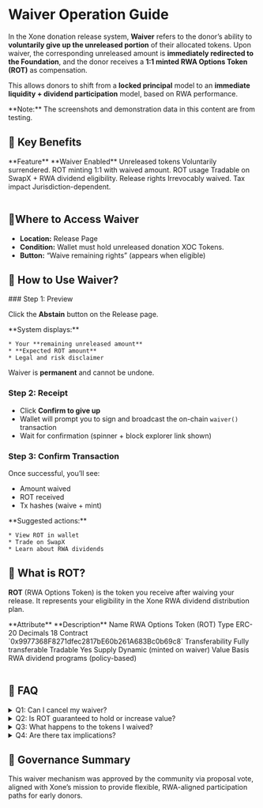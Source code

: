 
# Waiver Operation Guide

In the Xone donation release system, **Waiver** refers to the donor’s ability to **voluntarily give up the unreleased portion** of their allocated tokens. Upon waiver, the corresponding unreleased amount is **immediately redirected to the Foundation**, and the donor receives a **1:1 minted RWA Options Token (ROT)** as compensation.

This allows donors to shift from a **locked principal** model to an **immediate liquidity + dividend participation** model, based on RWA performance.

<Callout type="warning" emoji="⚠️">
  **Note:** The screenshots and demonstration data in this content are from testing.
</Callout>

## 🔑 Key Benefits

<div className="overflow-x-auto">
  <Table removeWrapper aria-label="Example static collection table" className="mt-2">
    <TableHeader>
      <TableColumn>**Feature**</TableColumn>
      <TableColumn>**Waiver Enabled**</TableColumn>
    </TableHeader>
    <TableBody>
      <TableRow key="1">
        <TableCell>Unreleased tokens</TableCell>
        <TableCell>Voluntarily surrendered.</TableCell>
      </TableRow>
      <TableRow key="2">
        <TableCell>ROT minting</TableCell>
        <TableCell>1:1 with waived amount.</TableCell>
      </TableRow>
      <TableRow key="3">
        <TableCell>ROT usage</TableCell>
        <TableCell>Tradable on SwapX + RWA dividend eligibility.</TableCell>
      </TableRow>
      <TableRow key="4">
        <TableCell>Release rights</TableCell>
        <TableCell>Irrevocably waived.</TableCell>
      </TableRow>
      <TableRow key="5">
        <TableCell>Tax impact</TableCell>
        <TableCell>Jurisdiction-dependent.</TableCell>
      </TableRow>
    </TableBody>
  </Table>
</div>

## 📍Where to Access Waiver

* **Location:** <Link className='text-primaryHue' isExternal showAnchorIcon href="https://bvi.xone.org/en/dynamics/release">Release Page</Link>
* **Condition:** Wallet must hold unreleased donation XOC Tokens.
* **Button:** “Waive remaining rights” (appears when eligible)

## 🧭 How to Use Waiver?

<Steps>
### Step 1: Preview

Click the **Abstain** button on the Release page.

<ImageViewer src="/images/Waiver_Preview.png" alt="Waiver_Preview" />

<Callout type="warning" emoji="⚠️">
  **System displays:**

    * Your **remaining unreleased amount**
    * **Expected ROT amount**
    * Legal and risk disclaimer

  Waiver is **permanent** and cannot be undone.
</Callout>

### Step 2: Receipt

* Click **Confirm to give up**
* Wallet will prompt you to sign and broadcast the on-chain `waiver()` transaction
* Wait for confirmation (spinner + block explorer link shown)

<ImageViewer src="/images/Waiver_Receipt.png" alt="Waiver_Receipt" />

### Step 3: Confirm Transaction

Once successful, you’ll see:

* Amount waived
* ROT received
* Tx hashes (waive + mint)

<ImageViewer src="/images/Waiver_Confirm_Transaction.png" alt="Waiver_Confirm_Transaction" />

<Callout type="warning" emoji="⚠️">
  **Suggested actions:**

    * View ROT in wallet
    * Trade on SwapX
    * Learn about RWA dividends
</Callout>
</Steps>

## 🎯 What is ROT?

**ROT** (RWA Options Token) is the token you receive after waiving your release. It represents your eligibility in the Xone RWA dividend distribution plan.

<div className="overflow-x-auto">
  <Table removeWrapper aria-label="Example static collection table" className="mt-2">
    <TableHeader>
      <TableColumn>**Attribute**</TableColumn>
      <TableColumn>**Description**</TableColumn>
    </TableHeader>
    <TableBody>
      <TableRow key="1">
        <TableCell>Name</TableCell>
        <TableCell>RWA Options Token (ROT) </TableCell>
      </TableRow>
      <TableRow key="2">
        <TableCell>Type</TableCell>
        <TableCell>ERC-20</TableCell>
      </TableRow>
      <TableRow key="3">
        <TableCell>Decimals</TableCell>
        <TableCell>18</TableCell>
      </TableRow>
      <TableRow key="4">
        <TableCell>Contract</TableCell>
        <TableCell className="flex items-center gap-[5px] truncate">`0x9977368F8271dfec2817bE60b261A683Bc0b69c8`<CopyToClipboard value="0x9977368F8271dfec2817bE60b261A683Bc0b69c8" iconSize={16} /></TableCell>
      </TableRow>
      <TableRow key="5">
        <TableCell>Transferability</TableCell>
        <TableCell>Fully transferable</TableCell>
      </TableRow>
      <TableRow key="6">
        <TableCell>Tradable</TableCell>
        <TableCell>Yes</TableCell>
      </TableRow>
      <TableRow key="7">
        <TableCell>Supply</TableCell>
        <TableCell>Dynamic (minted on waiver)</TableCell>
      </TableRow>
      <TableRow key="8">
        <TableCell>Value Basis</TableCell>
        <TableCell>RWA dividend programs (policy-based)</TableCell>
      </TableRow>
    </TableBody>
  </Table>
</div>

## 🧠 FAQ

<details>

<summary>Q1: Can I cancel my waiver?</summary>

No. Once you submit a waiver transaction, it is irreversible and final.

</details>

<details>

<summary>Q2: Is ROT guaranteed to hold or increase value?</summary>

No. ROT value depends on RWA dividend performance and market trading. It has **no fixed redemption value**.

</details>

<details>

<summary>Q3: What happens to the tokens I waived?</summary>

They are permanently redirected to the **Xone Foundation wallet** and will no longer belong to the donor.

</details>

<details>

<summary>Q4: Are there tax implications?</summary>

Possibly. ROT issuance and dividend income may be treated differently by regulators in different jurisdictions. Consult your local tax advisor.

</details>

## 🤝 Governance Summary

This waiver mechanism was approved by the community via proposal vote, aligned with Xone’s mission to provide flexible, RWA-aligned participation paths for early donors.

<ContactInfo />